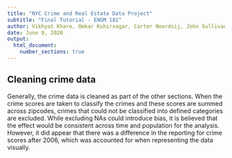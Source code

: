 ```yaml
---
title: "NYC Crime and Real Estate Data Project"
subtitle: "Final Tutorial - ENGM 182"
author: Vikhyat Khare, Omkar Kshirsagar, Carter Noordsij, John Sullivan
date: June 9, 2020
output:
  html_document:
    number_sections: true
---
```


## Cleaning crime data

Generally, the crime data is cleaned as part of the other sections. When the crime scores are taken to classify the crimes and these scores are summed across zipcodes, crimes that could not be classified into defined categories are excluded. While excluding NAs could introduce bias, it is believed that the effect would be consistent across time and population for the analysis. However, it did appear that there was a difference in the reporting for crime scores after 2006, which was accounted for when representing the data visually.
